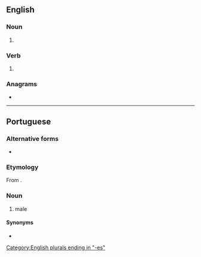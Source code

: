 ==English==

===Noun===
{{head|en|noun form}}

# {{plural of|en|truss}}

===Verb===
{{head|en|verb form}}

# {{en-third-person singular of|truss}}

===Anagrams===
* {{anagrams|en|a=erssstu|russets|struses|tussers}}

[[Category:English plurals ending in "-es"]]

----

==Portuguese==

===Alternative forms===
* {{l|pt|trusse}}

===Etymology===
From {{etyl|fr|pt}} {{m|fr|trousse}}.

===Noun===
{{pt-noun|f-p}}

# {{lb|pt|Portugal}} male {{l|en|underpants}}

====Synonyms====
* {{l|pt|cuecas}}

{{topics|pt|Clothing}}